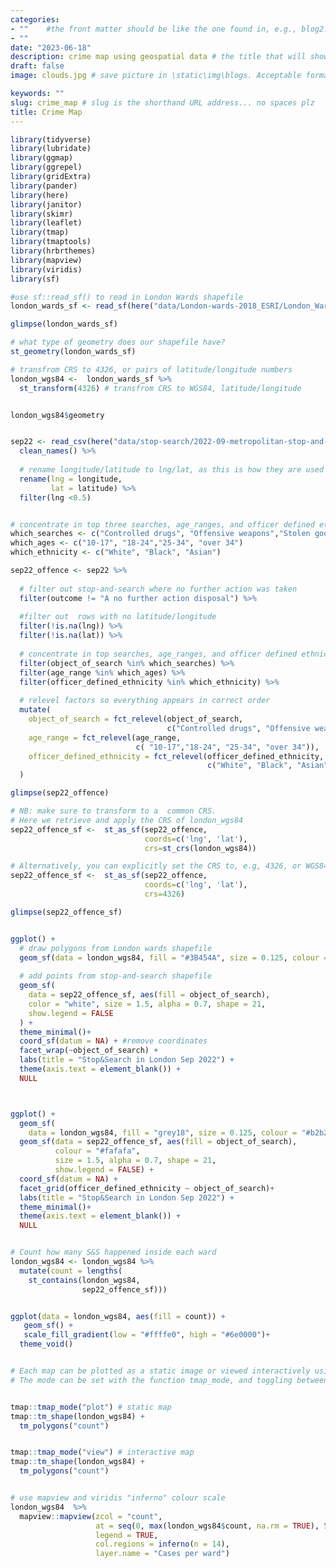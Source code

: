 ```yaml
---
categories:  
- ""    #the front matter should be like the one found in, e.g., blog2.md. It cannot be like the normal Rmd we used
- ""
date: "2023-06-18"
description: crime map using geospatial data # the title that will show up once someone gets to this page
draft: false
image: clouds.jpg # save picture in \static\img\blogs. Acceptable formats= jpg, jpeg, or png . Your iPhone pics wont work

keywords: ""
slug: crime_map # slug is the shorthand URL address... no spaces plz
title: Crime Map
---
```



```r
library(tidyverse)
library(lubridate)
library(ggmap)
library(ggrepel)
library(gridExtra)
library(pander)
library(here)
library(janitor)
library(skimr)
library(leaflet)
library(tmap)
library(tmaptools)
library(hrbrthemes)
library(mapview)
library(viridis)
library(sf)

#use sf::read_sf() to read in London Wards shapefile
london_wards_sf <- read_sf(here("data/London-wards-2018_ESRI/London_Ward.shp"))

glimpse(london_wards_sf)

# what type of geometry does our shapefile have?
st_geometry(london_wards_sf)

# transfrom CRS to 4326, or pairs of latitude/longitude numbers
london_wgs84 <-  london_wards_sf %>% 
  st_transform(4326) # transfrom CRS to WGS84, latitude/longitude


london_wgs84$geometry


sep22 <- read_csv(here("data/stop-search/2022-09-metropolitan-stop-and-search.csv")) %>% 
  clean_names() %>% 
  
  # rename longitude/latitude to lng/lat, as this is how they are used in leaflet
  rename(lng = longitude,
         lat = latitude) %>% 
  filter(lng <0.5)


# concentrate in top three searches, age_ranges, and officer defined ethnicities
which_searches <- c("Controlled drugs", "Offensive weapons","Stolen goods" )
which_ages <- c("10-17", "18-24","25-34", "over 34")
which_ethnicity <- c("White", "Black", "Asian")

sep22_offence <- sep22 %>% 
  
  # filter out stop-and-search where no further action was taken
  filter(outcome != "A no further action disposal") %>% 
  
  #filter out  rows with no latitude/longitude
  filter(!is.na(lng)) %>% 
  filter(!is.na(lat)) %>% 
  
  # concentrate in top searches, age_ranges, and officer defined ethnicities
  filter(object_of_search %in% which_searches) %>% 
  filter(age_range %in% which_ages) %>% 
  filter(officer_defined_ethnicity %in% which_ethnicity) %>% 
  
  # relevel factors so everything appears in correct order
  mutate(
    object_of_search = fct_relevel(object_of_search, 
                                   c("Controlled drugs", "Offensive weapons","Stolen goods")), 
    age_range = fct_relevel(age_range, 
                            c( "10-17","18-24", "25-34", "over 34")), 
    officer_defined_ethnicity = fct_relevel(officer_defined_ethnicity, 
                                            c("White", "Black", "Asian"))
  )

glimpse(sep22_offence)

# NB: make sure to transform to a  common CRS. 
# Here we retrieve and apply the CRS of london_wgs84 
sep22_offence_sf <-  st_as_sf(sep22_offence, 
                              coords=c('lng', 'lat'), 
                              crs=st_crs(london_wgs84))

# Alternatively, you can explicitly set the CRS to, e.g, 4326, or WGS84 
sep22_offence_sf <-  st_as_sf(sep22_offence, 
                              coords=c('lng', 'lat'), 
                              crs=4326)

glimpse(sep22_offence_sf)


ggplot() +
  # draw polygons from London wards shapefile
  geom_sf(data = london_wgs84, fill = "#3B454A", size = 0.125, colour = "#b2b2b277") +
  
  # add points from stop-and-search shapefile
  geom_sf(
    data = sep22_offence_sf, aes(fill = object_of_search), 
    color = "white", size = 1.5, alpha = 0.7, shape = 21,
    show.legend = FALSE
  ) + 
  theme_minimal()+
  coord_sf(datum = NA) + #remove coordinates
  facet_wrap(~object_of_search) +
  labs(title = "Stop&Search in London Sep 2022") +
  theme(axis.text = element_blank()) +
  NULL



ggplot() +
  geom_sf(
    data = london_wgs84, fill = "grey18", size = 0.125, colour = "#b2b2b2" ) +
  geom_sf(data = sep22_offence_sf, aes(fill = object_of_search), 
          colour = "#fafafa",
          size = 1.5, alpha = 0.7, shape = 21,
          show.legend = FALSE) + 
  coord_sf(datum = NA) +
  facet_grid(officer_defined_ethnicity ~ object_of_search)+
  labs(title = "Stop&Search in London Sep 2022") +
  theme_minimal()+
  theme(axis.text = element_blank()) +
  NULL


# Count how many S&S happened inside each ward
london_wgs84 <- london_wgs84 %>%
  mutate(count = lengths(
    st_contains(london_wgs84, 
                sep22_offence_sf))) 


ggplot(data = london_wgs84, aes(fill = count)) +
   geom_sf() +
   scale_fill_gradient(low = "#ffffe0", high = "#6e0000")+
  theme_void()


# Each map can be plotted as a static image or viewed interactively using "plot" and "view" modes, respectively. 
# The mode can be set with the function tmap_mode, and toggling between the modes can be done with the ‘switch’ ttm().


tmap::tmap_mode("plot") # static map
tmap::tm_shape(london_wgs84) +
  tm_polygons("count")


tmap::tmap_mode("view") # interactive map
tmap::tm_shape(london_wgs84) +
  tm_polygons("count")


# use mapview and viridis "inferno" colour scale
london_wgs84  %>%
  mapview::mapview(zcol = "count", 
                   at = seq(0, max(london_wgs84$count, na.rm = TRUE), 5), 
                   legend = TRUE,
                   col.regions = inferno(n = 14),
                   layer.name = "Cases per ward")

```

